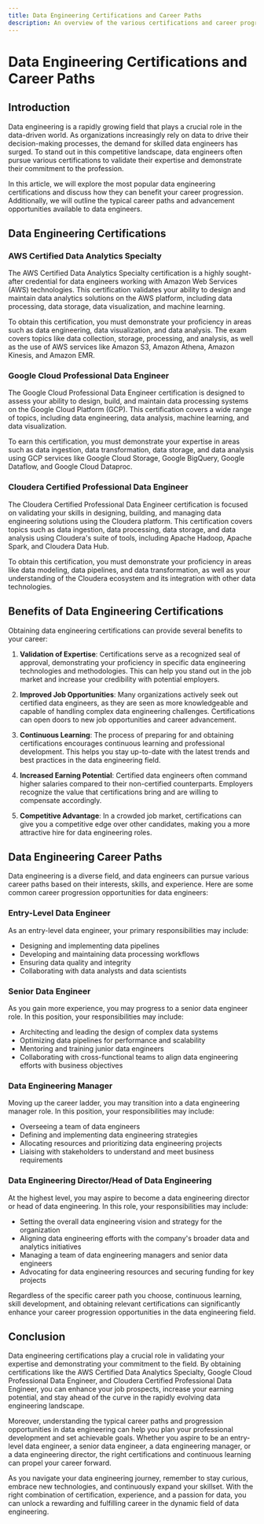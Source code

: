 ```yaml
---
title: Data Engineering Certifications and Career Paths
description: An overview of the various certifications and career progression opportunities in data engineering.
---
```


# Data Engineering Certifications and Career Paths

## Introduction

Data engineering is a rapidly growing field that plays a crucial role in the data-driven world. As organizations increasingly rely on data to drive their decision-making processes, the demand for skilled data engineers has surged. To stand out in this competitive landscape, data engineers often pursue various certifications to validate their expertise and demonstrate their commitment to the profession.

In this article, we will explore the most popular data engineering certifications and discuss how they can benefit your career progression. Additionally, we will outline the typical career paths and advancement opportunities available to data engineers.

## Data Engineering Certifications

### AWS Certified Data Analytics Specialty

The AWS Certified Data Analytics Specialty certification is a highly sought-after credential for data engineers working with Amazon Web Services (AWS) technologies. This certification validates your ability to design and maintain data analytics solutions on the AWS platform, including data processing, data storage, data visualization, and machine learning.

To obtain this certification, you must demonstrate your proficiency in areas such as data engineering, data visualization, and data analysis. The exam covers topics like data collection, storage, processing, and analysis, as well as the use of AWS services like Amazon S3, Amazon Athena, Amazon Kinesis, and Amazon EMR.

### Google Cloud Professional Data Engineer

The Google Cloud Professional Data Engineer certification is designed to assess your ability to design, build, and maintain data processing systems on the Google Cloud Platform (GCP). This certification covers a wide range of topics, including data engineering, data analysis, machine learning, and data visualization.

To earn this certification, you must demonstrate your expertise in areas such as data ingestion, data transformation, data storage, and data analysis using GCP services like Google Cloud Storage, Google BigQuery, Google Dataflow, and Google Cloud Dataproc.

### Cloudera Certified Professional Data Engineer

The Cloudera Certified Professional Data Engineer certification is focused on validating your skills in designing, building, and managing data engineering solutions using the Cloudera platform. This certification covers topics such as data ingestion, data processing, data storage, and data analysis using Cloudera's suite of tools, including Apache Hadoop, Apache Spark, and Cloudera Data Hub.

To obtain this certification, you must demonstrate your proficiency in areas like data modeling, data pipelines, and data transformation, as well as your understanding of the Cloudera ecosystem and its integration with other data technologies.

## Benefits of Data Engineering Certifications

Obtaining data engineering certifications can provide several benefits to your career:

1. **Validation of Expertise**: Certifications serve as a recognized seal of approval, demonstrating your proficiency in specific data engineering technologies and methodologies. This can help you stand out in the job market and increase your credibility with potential employers.

2. **Improved Job Opportunities**: Many organizations actively seek out certified data engineers, as they are seen as more knowledgeable and capable of handling complex data engineering challenges. Certifications can open doors to new job opportunities and career advancement.

3. **Continuous Learning**: The process of preparing for and obtaining certifications encourages continuous learning and professional development. This helps you stay up-to-date with the latest trends and best practices in the data engineering field.

4. **Increased Earning Potential**: Certified data engineers often command higher salaries compared to their non-certified counterparts. Employers recognize the value that certifications bring and are willing to compensate accordingly.

5. **Competitive Advantage**: In a crowded job market, certifications can give you a competitive edge over other candidates, making you a more attractive hire for data engineering roles.

## Data Engineering Career Paths

Data engineering is a diverse field, and data engineers can pursue various career paths based on their interests, skills, and experience. Here are some common career progression opportunities for data engineers:

### Entry-Level Data Engineer

As an entry-level data engineer, your primary responsibilities may include:
- Designing and implementing data pipelines
- Developing and maintaining data processing workflows
- Ensuring data quality and integrity
- Collaborating with data analysts and data scientists

### Senior Data Engineer

As you gain more experience, you may progress to a senior data engineer role. In this position, your responsibilities may include:
- Architecting and leading the design of complex data systems
- Optimizing data pipelines for performance and scalability
- Mentoring and training junior data engineers
- Collaborating with cross-functional teams to align data engineering efforts with business objectives

### Data Engineering Manager

Moving up the career ladder, you may transition into a data engineering manager role. In this position, your responsibilities may include:
- Overseeing a team of data engineers
- Defining and implementing data engineering strategies
- Allocating resources and prioritizing data engineering projects
- Liaising with stakeholders to understand and meet business requirements

### Data Engineering Director/Head of Data Engineering

At the highest level, you may aspire to become a data engineering director or head of data engineering. In this role, your responsibilities may include:
- Setting the overall data engineering vision and strategy for the organization
- Aligning data engineering efforts with the company's broader data and analytics initiatives
- Managing a team of data engineering managers and senior data engineers
- Advocating for data engineering resources and securing funding for key projects

Regardless of the specific career path you choose, continuous learning, skill development, and obtaining relevant certifications can significantly enhance your career progression opportunities in the data engineering field.

## Conclusion

Data engineering certifications play a crucial role in validating your expertise and demonstrating your commitment to the field. By obtaining certifications like the AWS Certified Data Analytics Specialty, Google Cloud Professional Data Engineer, and Cloudera Certified Professional Data Engineer, you can enhance your job prospects, increase your earning potential, and stay ahead of the curve in the rapidly evolving data engineering landscape.

Moreover, understanding the typical career paths and progression opportunities in data engineering can help you plan your professional development and set achievable goals. Whether you aspire to be an entry-level data engineer, a senior data engineer, a data engineering manager, or a data engineering director, the right certifications and continuous learning can propel your career forward.

As you navigate your data engineering journey, remember to stay curious, embrace new technologies, and continuously expand your skillset. With the right combination of certification, experience, and a passion for data, you can unlock a rewarding and fulfilling career in the dynamic field of data engineering.